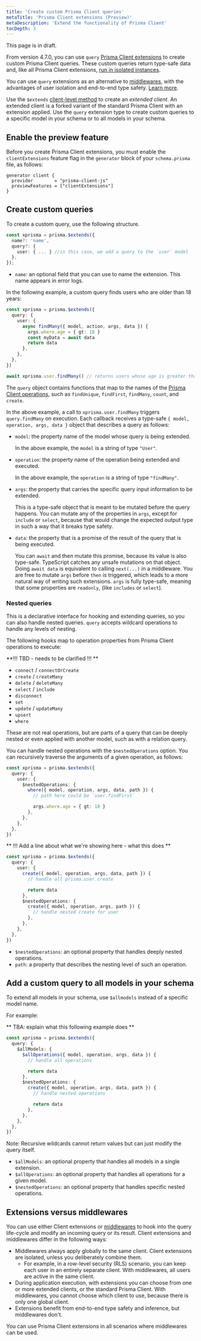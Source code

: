 ```yaml
---
title: 'Create custom Prisma Client queries'
metaTitle: 'Prisma Client extensions (Preview)'
metaDescription: 'Extend the functionality of Prisma Client'
tocDepth: 3
---
```


<TopBlock>

<Admonition type="warning">

This page is in draft.

</Admonition>

From version 4.7.0, you can use `query` [Prisma Client extensions](/concepts/components/prisma-client/client-extensions) to create custom Prisma Client queries. These custom queries return type-safe data and, like all Prisma Client extensions, [run in isolated instances](/concepts/components/prisma-client/client-extensions#client-instances).

You can use `query` extensions as an alternative to [middlewares](/concepts/components/prisma-client/middleware#performance-and-appropriate-use-cases), with the advantages of user isolation and end-to-end type safety. [Learn more](#extensions-versus-middlewares).

Use the `$extends` [client-level method](/reference/api-reference/prisma-client-reference#client-methods) to create an _extended client_. An extended client is a forked variant of the standard Prisma Client with an extension applied. Use the `query` extension type to create custom queries to a specific model in your schema or to all models in your schema.

</TopBlock>

## Enable the preview feature

Before you create Prisma Client extensions, you must enable the `clientExtensions` feature flag in the `generator` block of your `schema.prisma` file, as follows:

```prisma
generator client {
  provider        = "prisma-client-js"
  previewFeatures = ["clientExtensions"]
}
```

## Create custom queries

To create a custom query, use the following structure.

```ts
const xprisma = prisma.$extends({
  name?: 'name',
  query?: {
    user: { ... } //in this case, we add a query to the `user` model
  },
});
```

- `name`: an optional field that you can use to name the extension. This name appears in error logs.

In the following example, a custom query finds users who are older than 18 years:

```ts
const xprisma = prisma.$extends({
  query: {
    user: {
      async findMany({ model, action, args, data }) {
        args.where.age = { gt: 18 }
        const myData = await data
        return data
      },
    },
  },
})

await xprisma.user.findMany() // returns users whose age is greater than 18
```

The `query` object contains functions that map to the names of the [Prisma Client operations](/docs/reference/api-reference/prisma-client-reference#model-queries), such as `findUnique`, `findFirst`, `findMany`, `count`, and `create`.

In the above example, a call to `xprisma.user.findMany` triggers `query.findMany` on execution. Each callback receives a type-safe `{ model, operation, args, data }` object that describes a query as follows:

- `model`: the property name of the model whose query is being extended.

  In the above example, the `model` is a string of type `"User"`.

- `operation`: the property name of the operation being extended and executed.

  In the above example, the `operation` is a string of type `"findMany"`.

- `args`: the property that carries the specific query input information to be extended.

  This is a type-safe object that is meant to be mutated before the query happens. You can mutate any of the properties in `args`, except for `include` or `select`, because that would change the expected output type in such a way that it breaks type safety.

- `data`: the property that is a promise of the result of the query that is being executed.

  You can `await` and then mutate this promise, because its value is also type-safe. TypeScript catches any unsafe mutations on that object. Doing `await data` is equivalent to calling `next(...)` in a middleware. You are free to mutate `args` before `then` is triggered, which leads to a more natural way of writing such extensions. `args` is fully type-safe, meaning that some properties are `readonly`, (like `includes` or `select`).

### Nested queries

This is a declarative interface for hooking and extending queries, so you can also handle nested queries. `query` accepts wildcard operations to handle any levels of nesting.

The following hooks map to operation properties from Prisma Client operations to execute:

**!!! TBD - needs to be clarified !!! **

- `connect` / `connectOrCreate`
- `create` / `createMany`
- `delete` / `deleteMany`
- `select` / `include`
- `disconnect`
- `set`
- `update` / `updateMany`
- `upsert`
- `where`

These are not real operations, but are parts of a query that can be deeply nested or even applied with another model, such as with a relation query.

You can handle nested operations with the `$nestedOperations` option. You can recursively traverse the arguments of a given operation, as follows:

```ts
const xprisma = prisma.$extends({
  query: {
    user: {
      $nestedOperations: {
        where({ model, operation, args, data, path }) {
          // path here could be `user.findFirst`

          args.where.age = { gt: 18 }
        },
      },
    },
  },
})
```

** !!! Add a line about what we're showing here - what this does **

```ts
const xprisma = prisma.$extends({
  query: {
    user: {
      create({ model, operation, args, data, path }) {
        // handle all prisma.user.create

        return data
      },
      $nestedOperations: {
        create({ model, operation, args, path }) {
          // handle nested create for user
        },
      },
    },
  },
})
```

- `$nestedOperations`: an optional property that handles deeply nested operations.
- `path`: a property that describes the nesting level of such an operation.

## Add a custom query to all models in your schema

To extend all models in your schema, use `$allmodels` instead of a specific model name.

For example:

** TBA: explain what this following example does **

```ts
const xprisma = prisma.$extends({
  query: {
    $allModels: {
      $allOperations({ model, operation, args, data }) {
        // handle all operations

        return data
      },
      $nestedOperations: {
        create({ model, operation, args, data, path }) {
          // handle nested operations

          return data
        },
      },
    },
  },
})
```

Note: Recursive wildcards cannot return values but can just modify the query itself.

- `$allModels`: an optional property that handles all models in a single extension.
- `$allOperations`: an optional property that handles all operations for a given model.
- `$nestedOperations`: an optional property that handles specific nested operations.

## Extensions versus middlewares

You can use either Client extensions or [middlewares](/concepts/components/prisma-client/middleware#performance-and-appropriate-use-cases) to hook into the query life-cycle and modify an incoming query or its result. Client extensions and middlewares differ in the following ways:

- Middlewares always apply globally to the same client. Client extensions are isolated, unless you deliberately combine them.
  - For example, in a row-level security (RLS) scenario, you can keep each user in an entirely separate client. With middlewares, all users are active in the same client.
- During application execution, with extensions you can choose from one or more extended clients, or the standard Prisma Client. With middlewares, you cannot choose which client to use, because there is only one global client.
- Extensions benefit from end-to-end type safety and inference, but middlewares don't.

You can use Prisma Client extensions in all scenarios where middlewares can be used.

